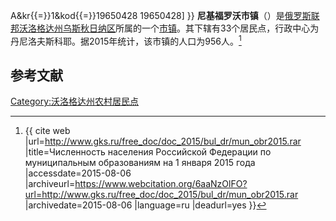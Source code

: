 {{Infobox Settlement
| official_name = 尼基福罗沃市镇
| native_name = Муниципальное образование Никифоровское
| settlement_type = [[市镇|市镇]]
| subdivision_type = [[国家|国家]]
| subdivision_type1 = [[州_(俄罗斯)|州]]
| subdivision_type2 = [[区_(苏联)|区]]
| subdivision_name = {{RUS}}
| subdivision_name1 = [[沃洛格达州|沃洛格达州]]
| subdivision_name2 = [[乌斯秋日纳区|乌斯秋日纳区]]
| seat_type = 行政中心
| seat = 丹尼洛夫斯科耶
| population_as_of=2015
| population_footnotes = <ref name=stat />
| population_total = 956
| coordinates_display = inline,title
| latd =  | latm =  | lats =  | latNS = N
| longd =  | longm =  | longs =  | longEW = E
| timezone = [[莫斯科时间|MSK]]
| utc_offset = +3
| blank_name = [[俄罗斯市政土地区划代码|OKTMO编码]]
| blank_info = [http://classif.spb.ru/classificators/view/tma.php?st{{=}}A&kr{{=}}1&kod{{=}}19650428 19650428]
}}
'''尼基福罗沃市镇'''（{{lang-ru|Муниципальное образование Никифоровское}}）是[[俄罗斯联邦|俄罗斯联邦]][[沃洛格达州|沃洛格达州]][[乌斯秋日纳区|乌斯秋日纳区]]所属的一个[[市镇|市镇]]。其下辖有33个居民点，行政中心为丹尼洛夫斯科耶。据2015年统计，该市镇的人口为956人。<ref name=stat>{{ cite web |url=http://www.gks.ru/free_doc/doc_2015/bul_dr/mun_obr2015.rar |title=Численность населения Российской Федерации по муниципальным образованиям на 1 января 2015 года |accessdate=2015-08-06 |archiveurl=https://www.webcitation.org/6aaNzOlFO?url=http://www.gks.ru/free_doc/doc_2015/bul_dr/mun_obr2015.rar |archivedate=2015-08-06 |language=ru |deadurl=yes }}</ref>

== 参考文献 ==
{{reflist}}

{{Russia-stub}}

[[Category:沃洛格达州农村居民点|Category:沃洛格达州农村居民点]]